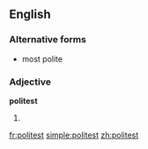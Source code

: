 ==English==

===Alternative forms===
*most polite

===Adjective===
'''politest'''

# {{superlative of|[[polite]]}}

[[fr:politest]]
[[simple:politest]]
[[zh:politest]]